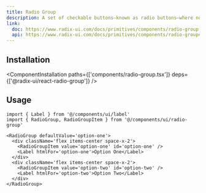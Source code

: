 ```yaml
---
title: Radio Group
description: A set of checkable buttons—known as radio buttons—where no more than one of the buttons can be checked at a time.
link:
  doc: https://www.radix-ui.com/docs/primitives/components/radio-group
  api: https://www.radix-ui.com/docs/primitives/components/radio-group#api-reference
---
```


<ComponentPreview name='radio-group/radio-group' />

## Installation

<ComponentInstallation
  paths={['components/radio-group.tsx']}
  deps={['@radix-ui/react-radio-group']}
/>

## Usage

```tsx
import { Label } from '@/components/ui/label'
import { RadioGroup, RadioGroupItem } from '@/components/ui/radio-group'
```

```tsx
<RadioGroup defaultValue='option-one'>
  <div className='flex items-center space-x-2'>
    <RadioGroupItem value='option-one' id='option-one' />
    <Label htmlFor='option-one'>Option One</Label>
  </div>
  <div className='flex items-center space-x-2'>
    <RadioGroupItem value='option-two' id='option-two' />
    <Label htmlFor='option-two'>Option Two</Label>
  </div>
</RadioGroup>
```
